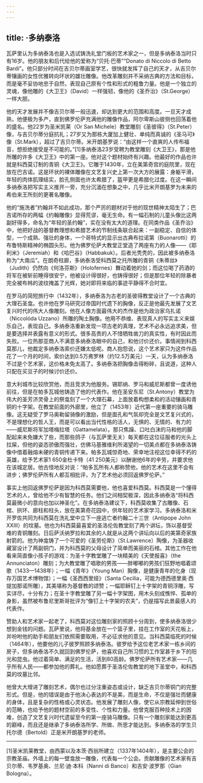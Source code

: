 ```yaml
---
---
---
```

title: ·多纳泰洛
---




瓦萨里认为多纳泰洛也是入选试铸洗礼堂门板的艺术家之一，但是多纳泰洛当时只有16岁。他的朋友和后代给他的爱称为“贝托·巴蒂”“Donato di Niccolo di Betto Bardi”。他只部分时间在吉贝尔蒂画室学艺，很快就发挥了自己的天才，从吉贝尔蒂镶画的女性优雅转向环状的雄壮雕像。他改革雕刻并不采纳古典的方法和目标，而是毫不妥协地忠于自然，表现自己原有个性和形式的粗鲁力量。他是一个独立的灵魂，像他雕的《大卫王》（David）一样强韧，像他的《圣乔治》（St.George）一样大胆。

他的天才发展并不像吉贝尔蒂一般迅速，却达到更大的范围和高度。一旦天才成熟，他便极为多产，直到佛罗伦萨充满他的雕像作品，阿尔卑斯山彼侧也回荡着他的盛名。他22岁为圣米凯莱（Or San Michele）教堂雕刻《圣彼得》（St.Peter）像，与吉贝尔蒂分庭抗礼；27岁又为那栋大厦加上健壮、单纯而真诚的《圣马可》像（St.Mark），超过了吉贝尔蒂。米开朗基罗说：“由这样一个直爽的人传布福音，想拒绝接受是不可能的。”[1]多纳泰洛23岁受聘为教堂雕刻《大卫王》，那是他所雕的许多《大卫王》中的第一座。他对这个题材始终有兴趣。他最好的作品也许就是科西莫订制的青铜《大卫王》。它雕于1430年，立在美第奇宫的庭院里，现在放在巴吉诺。这是环状的裸体雕像在文艺复兴史上第一次大方的展露：身躯平滑，年轻的肉体肌理结实，脸孔侧面也许太希腊了，盔甲更是希腊化过度。在这一瞬间多纳泰洛把写实主义推开一旁，充分沉湎在想象之中，几乎比米开朗基罗为未来的希伯来王所刻的更著名雕像。

他的“施洗者”约翰并不如此成功，那个严厉的题材对于他的现世精神太陌生了；巴吉诺所存的两幅《约翰雕像》显得荒谬，毫无生命。有一幅石制的儿童头像比这两副好得多，命名为“年轻的圣约翰”，实在没有太大的道理。在同类作品《圣乔治》中，他把好战的基督教理想和希腊艺术的节制线条联合起来：一副稳定、自信的体型，一个成熟、强壮的身体，一个哥特式的显示出古典布拉诺第（Buonarotti）的布鲁特斯精神的椭圆头形。他为佛罗伦萨大教堂正堂造了两座有力的人像——《耶利米》（Jeremiah）和《哈巴谷》（Habbakuk）。后者光秃秃的，因此被多纳泰洛称为“大南瓜”。在朗奇柱廊，多纳泰洛受科西莫之托所雕的青铜《朱蒂丝》（Judith）仍然向《何洛芬斯》（Holofernes）舞动着她的剑；而这位喝了药酒的将军在被斩前睡得很安宁，他被设计得很好，也铸得很好；但是那位年轻的除暴者完全被布帏的波纹掩盖了光辉，她对即将来临的事迹平静得不合时宜。

在罗马的简短旅行中（1432年），多纳泰洛为古老的圣彼得教堂设计了一个古典的大理石圣龛。也许他在罗马研究过帝国时代遗下的胸像，反正是他最先发展了文艺复兴时代的伟大人像雕刻。他在人像方面最伟大的杰作是他为政治家乌扎诺（Niccolóda Uzzano）所雕的陶土胸像。他用不恭维、表现真人的写实主义来娱乐自己，表现自己。多纳泰洛重新发现一项古老的真理，艺术不必永远追求美，但是要选择并表露有意义的形式。很多高贵的人不惜牺牲凿刀的真实性，有时因此而失败。一位热那亚商人不满意多纳泰洛眼中的自己，和他讨价还价。事情闹到科西莫那儿，他裁定多纳泰洛索价还嫌太低呢。商人抱怨说，这个艺术家只为这件作品花了一个月的时间，索价达到0.5万弗罗林（约12.5万美元）一天，认为多纳泰洛不过是个艺术家，这价格未免太高了。多纳泰洛把胸像击得粉碎，且说道，这种人只配在买豆子的时候讨价还价。

意大利城市比较欣赏他，而且竞求为他服务。锡耶纳、罗马和威尼斯都曾一度诱他前往，但是在帕多瓦城他铸造了他的代表作。他在圣安东尼（St.Antony）教堂为伟大的圣芳济灵骨上的祭龛刻了一个大理石幕，上面放着构想柔和的活动镶画和青铜的十字架。在教堂前面的外廊里，他立了（1453年）近代第一座重要的骑马雕像。这无疑受了罗马奥勒留骑像的激励，但是面孔和气氛却完全是文艺复兴式的，不是理想化的哲人王，而是可以看出当代性格的活人，无惧的、无情的、有力的——威尼斯将军加塔梅拉塔（Gattamelata）。那只焦躁、口吐白沫的马和他的脚配起来未免嫌大了些，而那些鸽子（与瓦萨里无关）每天都在这位征服者的光头上拉屎，但他的姿态骄傲而强壮，仿佛马基雅维利所渴望的一切美点都在多纳泰洛铸像中借着融熔未硬的青铜传递下来。帕多瓦城惊奇地、荣幸地注视这位幸得不朽的英雄，给予艺术家1 650金杜卡特（41 250美元）以酬谢他6年的辛劳，并要求他在该城定居。他古怪地反对说：“帕多瓦所有人都称赞他，他的艺术在这里不会有进步；佛罗伦萨所有人都互相批评，为了艺术他必须回返佛罗伦萨。”

事实上他回返佛罗伦萨是因为科西莫需要他，他也喜爱科西莫。科西莫是一个懂得艺术的人，曾给他不少有智慧的任务。他们之间相契极深，因此多纳泰洛“将科西莫最微小的意向也加以神圣化”。在多纳泰洛建议下，科西莫收集了古雕像、石棺、拱环、廊柱和柱头，放在美第奇花园中，供年轻的艺术家学习。多纳泰洛和米开罗佐共同为科西莫在洗礼堂中立下一座逃亡者约翰二十三世（Antipope John XXIII）的坟墓。他也为科西莫最喜爱的圣洛伦佐教堂刻了两个讲坛，饰以基督受难的青铜雕刻。日后萨沃纳罗拉和其余的人就是从这两个讲坛向以后的美第奇家族射箭的。他为神龛铸了一个可爱的《圣劳伦斯》（St.Lawrence）陶像，为圣器收藏室设计了两副铜门，并为科西莫的父母设计了简单而美丽的石棺。其他工作在他看来简直像小孩子的游戏：为圣十字教堂雕了一块精美的《天使报喜》（the Annunciaton）雕刻；为大教堂雕了唱歌的男孩——胖嘟嘟的男孩们狂野地唱着颂歌（1433—1438年）；一幅《青年》（Young Man）胸像，是健康青年的化身（现存万国艺术博物馆）；一幅《圣西西里娅》（Santa Cecilia，可能为德西德里奥·西提加那诺所雕），其美堪称为基督教的颂赞；一幅耶稣钉上十字架的青铜浮雕，写实详尽，十分有力；在圣十字教堂雕了另一幅十字架图，用木头刻成憔悴、孤单的身影，虽然被布鲁尼里斯哥批评为“像钉上十字架的农夫”，仍是描写此景最感人的代表作。

赞助人和艺术家一起老了，科西莫对这位雕刻家的照顾十分周到，使多纳泰洛很少想到金钱的问题。瓦萨里说，他将基金放在一个篮子里，挂在工作室的天花板上，并吩咐他的助手和朋友们依照需要取用，不必征求他的意见。当科西莫临死的时候（1464年），他要他的儿子彼罗照顾多纳泰洛。彼罗给予这位老艺术家一栋乡间的房子，但多纳泰洛不久就回到佛罗伦萨，他喜欢自己所习惯的工作室甚于乡下的阳光和昆虫。他过着简单、满足的生活，活到80高龄。佛罗伦萨所有艺术家——几乎所有人民——都参加他的葬礼。他如愿葬于圣洛伦佐教堂的地下圣堂中，和科西莫的坟墓比邻。

他曾大大增进了雕刻艺术，偶尔也过分注重姿态或设计，缺乏吉贝尔蒂铜门的完整形式。但是，他的错误是由于他决心表达的不是美，而是生命，不仅是强壮而健康的身体，且是复杂的性格或心灵状态。他发展了雕刻人像，使它从宗教延伸到世俗的范畴，也给予他的题材空前的多变性、个性和力量。他曾克服百种技术上的困难，创造了文艺复兴时代遗留至今的第一座骑马雕像。只有一个雕刻家能达到更高的巅峰，而且还是继承了多纳泰洛所学、所做、所思才能达到。多纳泰洛的学生贝托尔德（Bertold）正是米开朗基罗的老师。



* * *



[1]圣米凯莱教堂，由西蒙以及本茨·西翁所建立（1337年1404年），是主要公会的宗教圣庙。外墙上的每一壁龛放一雕像，代表每一个公会。贡献雕像的艺术家有吉贝尔蒂、韦罗基奥、兰尼·迪·本科（Nanni di Banco）和吉安·波罗那（Gian Bologna）。